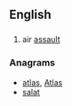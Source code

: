 ==English==

==={{initialism}}===
{{en-initialism}}

# {{military}} air [[assault]]

===Anagrams===
* [[atlas#English|atlas]], [[Atlas#English|Atlas]]
* [[salat#English|salat]]
